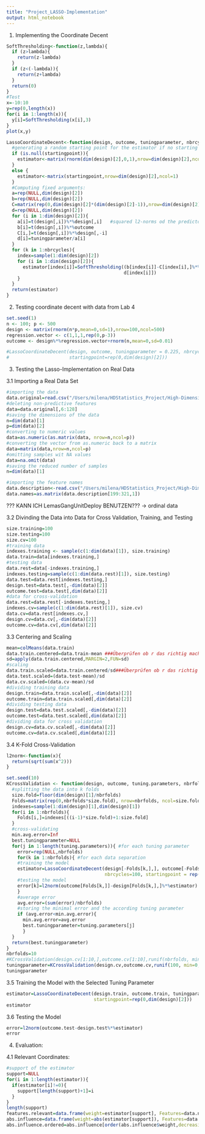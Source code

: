 ```yaml
---
title: "Project_LASSO-Implementation"
output: html_notebook
---
```


1. Implementing the Coordinate Decent
```r
SoftThresholding<-function(z,lambda){
  if (z>lambda){
    return(z-lambda)
  }
  if (z<(-lambda)){
    return(z+lambda)
  } 
  return(0)
}
#Test
x=-10:10
y=rep(0,length(x))
for(i in 1:length(x)){
  y[i]=SoftThresholding(x[i],3)
}
plot(x,y)
```


```r
LassoCoordinateDecent<-function(design, outcome, tuningparameter, nbrcycles, startingpoint=NULL){
  #generating a random starting point for the estimator if no starting point is given
  if (is.null(startingpoint)){
    estimator<-matrix(rnorm(dim(design)[2],0,1),nrow=dim(design)[2],ncol=1)
  }
  else {
    estimator<-matrix(startingpoint,nrow=dim(design)[2],ncol=1)
  }
  #Computing fixed arguments:
  a=rep(NULL,dim(design)[2])
  b=rep(NULL,dim(design)[2])
  C=matrix(rep(0,dim(design)[2]*(dim(design)[2]-1)),nrow=dim(design)[2],ncol=(dim(design)[2]-1))
  d=rep(NULL,dim(design)[2])
  for (i in 1:dim(design)[2]){
    a[i]=t(design[,i])%*%design[,i]   #squared l2-norms od the predictors (columns of the design)
    b[i]=t(design[,i])%*%outcome      
    C[i,]=t(design[,i])%*%design[,-i]
    d[i]=tuningparameter/a[i]
  }
  for (k in 1:nbrcycles){
    index=sample(1:dim(design)[2])
    for (i in 1:dim(design)[2]){
      estimator[index[i]]=SoftThresholding((b[index[i]]-C[index[i],]%*%estimator[-index[i]])/a[index[i]],
                                           d[index[i]])
    }
  }
  return(estimator)
}
```

2. Testing coordinate decent with data from Lab 4
```r
set.seed(1)
n <- 100; p <- 500
design <- matrix(rnorm(n*p,mean=0,sd=1),nrow=100,ncol=500)
regression.vector <- c(1,1,1,rep(0,p-3))
outcome <- design%*%regression.vector+rnorm(n,mean=0,sd=0.01) 

#LassoCoordinateDecent(design, outcome, tuningparameter = 0.225, nbrcycles=100,
#                      startingpoint=rep(0,dim(design)[2]))
```
3. Testing the Lasso-Implementation on Real Data

3.1 Importing a Real Data Set
```r
#importing the data
data.original=read.csv("/Users/milena/HDStatistics_Project/High-DimensionalStatistics2024/MilenaBraig/communities_data.csv", header=FALSE, sep=",")
#deleting non-predictive features
data=data.original[,6:128]  
#saving the dimensions of the data
n=dim(data)[1]   
p=dim(data)[2]
#converting to numeric values
data=as.numeric(as.matrix(data, nrow=n,ncol=p))   
#converting the vector from as.numeric back to a matrix
data=matrix(data,nrow=n,ncol=p)
#omitting samples wit NA values
data=na.omit(data)
#saving the reduced number of samples
n=dim(data)[1]

#importing the feature names
data.description<-read.csv("/Users/milena/HDStatistics_Project/High-DimensionalStatistics2024/MilenaBraig/communities_names.csv", header=FALSE, sep=",")
data.names=as.matrix(data.description[199:321,1])
```
??? KANN ICH LemasGangUnitDeploy BENUTZEN??? -> ordinal data


3.2 Divinding the Data into Data for Cross Validation, Training, and Testing
```r
size.training=100
size.testing=100
size.cv=100
#training data
indexes.training <- sample(c(1:dim(data)[1]), size.training)
data.train=data[indexes.training,]
#testing data
data.rest=data[-indexes.training,]
indexes.testing=sample(c(1:dim(data.rest)[1]), size.testing)
data.test=data.rest[indexes.testing,]
design.test=data.test[,-dim(data)[2]]
outcome.test=data.test[,dim(data)[2]]
#data for cross-validation
data.rest=data.rest[-indexes.testing,]
indexes.cv=sample(c(1:dim(data.rest)[1]), size.cv)
data.cv=data.rest[indexes.cv,]
design.cv=data.cv[,-dim(data)[2]]
outcome.cv=data.cv[,dim(data)[2]]
```

3.3 Centering and Scaling
```r
mean=colMeans(data.train)
data.train.centered=data.train-mean ###Überprüfen ob r das richtig macht
sd=apply(data.train.centered,MARGIN=2,FUN=sd)
#scaling
data.train.scaled=data.train.centered/sd###Überprüfen ob r das richtig macht
data.test.scaled=(data.test-mean)/sd
data.cv.scaled=(data.cv-mean)/sd
#dividing training data
design.train=data.train.scaled[,-dim(data)[2]]
outcome.train=data.train.scaled[,dim(data)[2]]
#dividing testing data
design.test=data.test.scaled[,-dim(data)[2]]
outcome.test=data.test.scaled[,dim(data)[2]]
#dividing data for cross validation
design.cv=data.cv.scaled[,-dim(data)[2]]
outcome.cv=data.cv.scaled[,dim(data)[2]]
```


3.4 K-Fold Cross-Validation
```r
l2norm<-function(x){
  return(sqrt(sum(x^2)))
}

set.seed(10)
KCrossValidation <- function(design, outcome, tuning.parameters, nbrfolds){
  #splitting the data into k folds
  size.fold=floor(dim(design)[1]/nbrfolds)
  Folds=matrix(rep(0,nbrfolds*size.fold), nrow=nbrfolds, ncol=size.fold)
  indexes=sample(1:dim(design)[1],dim(design)[1])  
  for(i in 1:nbrfolds){
    Folds[i,]=indexes[((i-1)*size.fold)+1:size.fold]
  }
  #cross-validating 
  min.avg.error=Inf
  best.tuningparameter=NULL
  for(j in 1:length(tuning.parameters)){ #for each tuning parameter
    error=rep(NULL,nbrfolds)
    for(k in 1:nbrfolds){ #for each data separation
    #training the model 
    estimator=LassoCoordinateDecent(design[-Folds[k,],], outcome[-Folds[k,]], tuning.parameters[j],
                                    nbrcycles=100, startingpoint = rep(0,dim(design)[2]) )
    #testing the model
    error[k]=l2norm(outcome[Folds[k,]]-design[Folds[k,],]%*%estimator)
    }
    #average error
    avg.error=(sum(error)/nbrfolds)
    #storing the minimal error and the according tuning parameter
    if (avg.error<min.avg.error){
      min.avg.error=avg.error
      best.tuningparameter=tuning.parameters[j]
      }
  }
  return(best.tuningparameter)
}
nbrfolds=10
#KCrossValidation(design.cv[1:10,],outcome.cv[1:10],runif(nbrfolds, min=0, max=3), nbrfolds)
tuningparameter=KCrossValidation(design.cv,outcome.cv,runif(100, min=0, max=5), nbrfolds)
tuningparameter   
```

3.5 Training the Model with the Selected Tuning Parameter
```r
estimator=LassoCoordinateDecent(design.train, outcome.train, tuningparameter, nbrcycles=200,
                                startingpoint=rep(0,dim(design)[2]))
estimator
```

3.6 Testing the Model
```r
error=l2norm(outcome.test-design.test%*%estimator)
error
```

4. Evaluation:

4.1 Relevant Coordinates:
```r
#support of the estimator
support=NULL
for(i in 1:length(estimator)){
  if(estimator[i]!=0){
    support[length(support)+1]=i
  }
}
length(support)
features.relevant=data.frame(weight=estimator[support], Features=data.names[support])
abs.influence=data.frame(weight=abs(estimator[support]), Features=data.names[support])
abs.influence.ordered=abs.influence[order(abs.influence$weight,decreasing=TRUE),]
```






